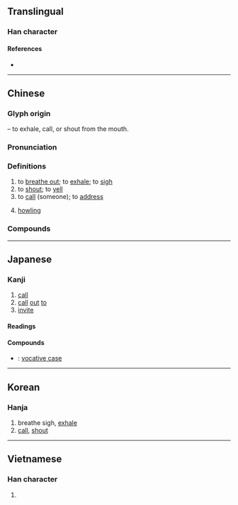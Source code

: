 {{character info/new}}
{{also|謼}}
==Translingual==
{{stroke order|strokes=8}}

===Han character===
{{Han char|rn=30|rad=口|as=05|sn=8|four=62049|canj=RHFD|ids=⿰口乎}}

====References====
* {{Han ref|kx=0183.140|dkj=03471|dj=0402.140|hdz=10605.020|uh=547C|ud=21628|bh=A949|bd=43337}}

----

==Chinese==
{{zh-forms}}

===Glyph origin===
{{Han etym}}
{{Han compound|口|t1=mouth|乎|ls=psc|c1=s|c2=p}} – to exhale, call, or shout from the mouth.

===Pronunciation===
{{zh-pron
|m=hū
|c=fu1
|h=pfs=fû
|mn=ho͘/kho͘
|mn_note=ho͘ - literary; kho͘ - vernacular
|mn-t=hu1/u1/hou1/kou1
|w=1hu
|mc=y
|oc=y
|ma=Zh-hu.ogg
|cat=v
}}

===Definitions===
{{zh-hanzi}}

# to [[breathe out]]; to [[exhale]]; to [[sigh]]
# to [[shout]]; to [[yell]]
# to [[call]] (someone); to [[address]]
# {{lb|zh|onomatopoeia|of [[wind]]}} [[howl]]ing

===Compounds===
{{zh-der|呼叫|呼喊|呼號|呼吼|引類呼朋|嗚呼|傳呼|呼么喝六|喳呼|呼之欲出|前呼後應|呼噪|呼盧喝雉|呼吸器|呼噓|外呼吸|呼天搶地|呼呼大睡|呼奴使婢|八方呼應|呼喚|呼吸道|呼圖克圖|上呼吸道|呼搧|呼張喚李|同類相呼|一呼再諾|呼拉舞|一呼百應|呼哨|呼籲|愴天呼地|愴地呼天|呼吸運動|內呼吸|呼吸相通|呼三喝四|大聲疾呼|呼風喚雨|咋呼|喝六呼么|千呼萬喚|人工呼吸|嵩呼|呼嘯|大呼隆|山呼|呼嚕|呼兄喚弟|嗎呼|呼蘭河|呼應|呼家將|後擁前呼|呼盧|三呼萬歲|大呼小叫|呼吸器官|合口呼|呼蚩|呼拉圈|呼吸|呼呼|呼吸根|一命嗚呼|大呼過癮|大呼|一呼百諾|吹呼|呼吸作用|呼喝|呼名叫陣|呼紅叫六|四呼|嚾呼|嗚呼哀哉|喝雉呼盧|呼畢勒罕|呼牛呼馬|呼牛作馬|呼氣|呼朋引伴|呼救|呼庚呼癸|呼吸音|呼吸孔|呼吸吐納|呼叱|呼叫器|呼倫池|傳呼機|呼朋引類|前呼後擁|庚癸之呼|吆呼|呼聲|大呼小喊|呼吸系統|疾聲大呼|打呼嚕|疾呼|撮口呼|扯呼|打招呼|振臂高呼|直呼其名|招呼站|振臂一呼|搶地呼天|稱呼|登高一呼|有氧呼吸|於呼哀哉|深呼吸|打呼|歡呼雷動|瞎扎呼|搶呼|烏呼|招呼|熱呼呼|氣呼呼|歡呼|攘臂一呼|燕語鶯呼|見兔呼狗|高呼|讙呼|驚呼|韓市呼天|齊齒呼|鼓掌歡呼|麻麻呼呼|肺呼吸|語笑喧呼|順風而呼|蔫呼呼|謊喳呼|阿呼地獄|開口呼|邪呼|腹式呼吸}}

----

==Japanese==

===Kanji===
{{ja-kanji|grade=6|rs=口05}}

# [[call]]
# [[call]] [[out]] [[to]]
# [[invite]]

====Readings====
{{ja-readings
|goon=く
|kanon=こ
|kun=よ-ぶ
}}

====Compounds====
* {{ja-r|呼格|こかく}}: [[vocative case]]

----

==Korean==

===Hanja===
{{ko-hanja|hangeul=호|rv=ho|mr=ho}}

# breathe sigh, [[exhale]]
# [[call]], [[shout]]

----

==Vietnamese==

===Han character===
{{vi-hantu|[[hô]], [[há]], [[hao]], [[hào]]|rs=口05}}

# {{defn|lang=vi|sort=口05}}